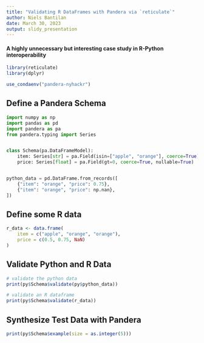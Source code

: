```yaml
---
title: "Validating R DataFrames with Pandera via `reticulate`"
author: Niels Bantilan
date: March 30, 2023
output: slidy_presentation
---
```


#### A highly unnecessary but interesting case study in R-Python interoperability

```r
library(reticulate)
library(dplyr)

use_condaenv("pandera-nyhackr")
```

## Define a Pandera Schema

```python
import numpy as np
import pandas as pd
import pandera as pa
from pandera.typing import Series


class Schema(pa.DataFrameModel):
    item: Series[str] = pa.Field(isin=["apple", "orange"], coerce=True)
    price: Series[float] = pa.Field(gt=0, coerce=True, nullable=True)


python_data = pd.DataFrame.from_records([
    {"item": "orange", "price": 0.75},
    {"item": "orange", "price": np.nan},
])
```

## Define some R data

```r
r_data <- data.frame(
    item = c("apple", "orange", "orange"),
    price = c(0.5, 0.75, NaN)
)
```

## Validate Python and R Data

```r
# validate the python data
print(py$Schema$validate(py$python_data))

# validate an R dataframe
print(py$Schema$validate(r_data))
```

## Synthesize Test Data with Pandera

```r
print(py$Schema$example(size = as.integer(5)))
```
